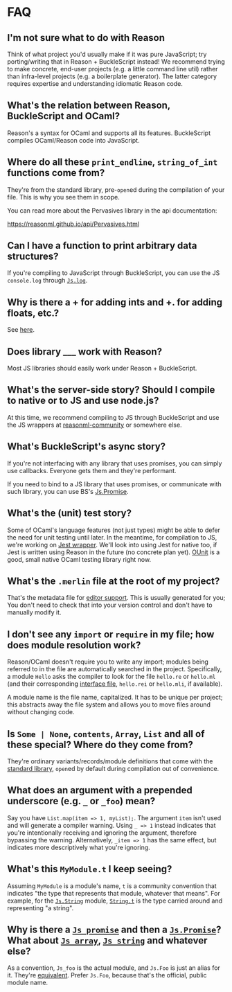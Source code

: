 
# FAQ

## I'm not sure what to do with Reason
Think of what project you'd usually make if it was pure JavaScript; try porting/writing that in Reason + BuckleScript instead! We recommend trying to make concrete, end-user projects (e.g. a little command line util) rather than infra-level projects (e.g. a boilerplate generator). The latter category requires expertise and understanding idiomatic Reason code.

## What's the relation between Reason, BuckleScript and OCaml?
Reason's a syntax for OCaml and supports all its features. BuckleScript compiles OCaml/Reason code into JavaScript.

## Where do all these `print_endline`, `string_of_int` functions come from?
They're from the standard library, pre-`open`ed during the compilation of your file. This is why you see them in scope.

You can read more about the Pervasives library in the api documentation:

https://reasonml.github.io/api/Pervasives.html

## Can I have a function to print arbitrary data structures?
If you're compiling to JavaScript through BuckleScript, you can use the JS `console.log` through [`Js.log`](/apis/javascript/latest/js#Logging).

## Why is there a + for adding ints and +. for adding floats, etc.?
See [here](integer-and-float#Design%20Decisions).

## Does library ___ work with Reason?
Most JS libraries should easily work under Reason + BuckleScript.

## What's the server-side story? Should I compile to native or to JS and use node.js?
At this time, we recommend compiling to JS through BuckleScript and use the JS wrappers at [reasonml-community](https://github.com/reasonml-community) or somewhere else.

## What's BuckleScript's async story?
If you're not interfacing with any library that uses promises, you can simply use callbacks. Everyone gets them and they're performant.

If you need to bind to a JS library that uses promises, or communicate with such library, you can use BS's [Js.Promise](/apis/javascript/latest/js/promise).

## What's the (unit) test story?
Some of OCaml's language features (not just types) might be able to defer the need for unit testing until later. In the meantime, for compilation to JS, we're working on [Jest wrapper](https://github.com/BuckleTypes/bs-jest). We'll look into using Jest for native too, if Jest is written using Reason in the future (no concrete plan yet). [OUnit](http://ounit.forge.ocamlcore.org) is a good, small native OCaml testing library right now.

## What's the `.merlin` file at the root of my project?
That's the metadata file for [editor support](editor-plugins). This is usually generated for you; You don't need to check that into your version control and don't have to manually modify it.

## I don't see any `import` or `require` in my file; how does module resolution work?
Reason/OCaml doesn't require you to write any import; modules being referred to in the file are automatically searched in the project. Specifically, a module `Hello` asks the compiler to look for the file `hello.re` or `hello.ml` (and their corresponding [interface file](module#Signatures), `hello.rei` or `hello.mli`, if available).

A module name is the file name, capitalized. It has to be unique per project; this abstracts away the file system and allows you to move files around without changing code.

## Is `Some | None`, `contents`, `Array`, `List` and all of these special? Where do they come from?
They're ordinary variants/records/module definitions that come with the [standard library](https://reasonml.github.io/api/index.html), `open`ed by default during compilation out of convenience.

## What does an argument with a prepended underscore (e.g. `_` or `_foo`) mean?
Say you have `List.map(item => 1, myList);`. The argument `item` isn't used and will generate a compiler warning. Using `_ => 1` instead indicates that you're intentionally receiving and ignoring the argument, therefore bypassing the warning. Alternatively, `_item => 1` has the same effect, but indicates more descriptively what you're ignoring.

## What's this `MyModule.t` I keep seeing?
Assuming `MyModule` is a module's name, `t` is a community convention that indicates "the type that represents that module, whatever that means". For example, for the [`Js.String`](/apis/javascript/latest/js/string) module, [`String.t`](/apis/javascript/latest/js/string#t) is the type carried around and representing "a string".

## Why is there a [`Js_promise`](http://bucklescript.github.io/bucklescript/api/Js_promise.html) and then a [`Js.Promise`](http://bucklescript.github.io/bucklescript/api/Js.Promise.html)? What about [`Js_array`](http://bucklescript.github.io/bucklescript/api/Js_array.html), [`Js_string`](http://bucklescript.github.io/bucklescript/api/Js_string.html) and whatever else?
As a convention, `Js_foo` is the actual module, and `Js.Foo` is just an alias for it. They're [equivalent](https://github.com/bloomberg/bucklescript/blob/7bc37f387a726ba1ae4afeefe02b9c82577d9e10/jscomp/runtime/js.ml#L124-L138). Prefer `Js.Foo`, because that's the official, public module name.
